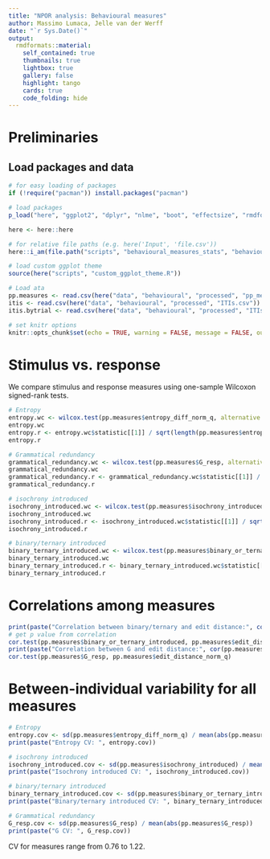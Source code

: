 ```yaml
---
title: "NPOR analysis: Behavioural measures"
author: Massimo Lumaca, Jelle van der Werff
date: "`r Sys.Date()`"
output:
  rmdformats::material:
    self_contained: true
    thumbnails: true
    lightbox: true
    gallery: false
    highlight: tango
    cards: true
    code_folding: hide
---
```


# Preliminaries

## Load packages and data

```r
# for easy loading of packages
if (!require("pacman")) install.packages("pacman")

# load packages
p_load("here", "ggplot2", "dplyr", "nlme", "boot", "effectsize", "rmdformats", "knitr", "kableExtra")

here <- here::here

# for relative file paths (e.g. here('Input', 'file.csv'))
here::i_am(file.path("scripts", "behavioural_measures_stats", "behavioural.Rmd"))

# load custom ggplot theme
source(here("scripts", "custom_ggplot_theme.R"))

# Load ata
pp.measures <- read.csv(here("data", "behavioural", "processed", "pp_measures.csv"))
itis <- read.csv(here("data", "behavioural", "processed", "ITIs.csv"))
itis.bytrial <- read.csv(here("data", "behavioural", "processed", "ITIs_bytrial.csv"))

# set knitr options
knitr::opts_chunk$set(echo = TRUE, warning = FALSE, message = FALSE, out.width = "100%", fig.height = 10, fig.width = 10, comment = NA)
```

# Stimulus vs. response
We compare stimulus and response measures using one-sample Wilcoxon signed-rank tests.

```r

# Entropy
entropy.wc <- wilcox.test(pp.measures$entropy_diff_norm_q, alternative = "two.sided")
entropy.wc
entropy.r <- entropy.wc$statistic[[1]] / sqrt(length(pp.measures$entropy_diff_norm_q))
entropy.r

# Grammatical redundancy
grammatical_redundancy.wc <- wilcox.test(pp.measures$G_resp, alternative = "greater")
grammatical_redundancy.wc
grammatical_redundancy.r <- grammatical_redundancy.wc$statistic[[1]] / sqrt(length(pp.measures$G_resp))
grammatical_redundancy.r

# isochrony introduced
isochrony_introduced.wc <- wilcox.test(pp.measures$isochrony_introduced, alternative = "two.sided")
isochrony_introduced.wc
isochrony_introduced.r <- isochrony_introduced.wc$statistic[[1]] / sqrt(length(pp.measures$isochrony_introduced))
isochrony_introduced.r

# binary/ternary introduced
binary_ternary_introduced.wc <- wilcox.test(pp.measures$binary_or_ternary_introduced, alternative = "two.sided")
binary_ternary_introduced.wc
binary_ternary_introduced.r <- binary_ternary_introduced.wc$statistic[[1]] / sqrt(length(pp.measures$binary_or_ternary_introduced))
binary_ternary_introduced.r

```

# Correlations among measures

```r
print(paste("Correlation between binary/ternary and edit distance:", cor(pp.measures$binary_or_ternary_introduced, pp.measures$edit_distance_norm_q)))
# get p value from correlation
cor.test(pp.measures$binary_or_ternary_introduced, pp.measures$edit_distance_norm_q)
print(paste("Correlation between G and edit distance:", cor(pp.measures$G_resp, pp.measures$edit_distance_norm_q)))
cor.test(pp.measures$G_resp, pp.measures$edit_distance_norm_q)
```

# Between-individual variability for all measures

```r

# Entropy
entropy.cov <- sd(pp.measures$entropy_diff_norm_q) / mean(abs(pp.measures$entropy_diff_norm_q))
print(paste("Entropy CV: ", entropy.cov))

# isochrony introduced
isochrony_introduced.cov <- sd(pp.measures$isochrony_introduced) / mean(abs(pp.measures$isochrony_introduced))
print(paste("Isochrony introduced CV: ", isochrony_introduced.cov))

# binary/ternary introduced
binary_ternary_introduced.cov <- sd(pp.measures$binary_or_ternary_introduced) / mean(abs(pp.measures$binary_or_ternary_introduced))
print(paste("Binary/ternary introduced CV: ", binary_ternary_introduced.cov))

# Grammatical redundancy
G_resp.cov <- sd(pp.measures$G_resp) / mean(abs(pp.measures$G_resp))
print(paste("G CV: ", G_resp.cov))


```

CV for measures range from 0.76 to 1.22.
